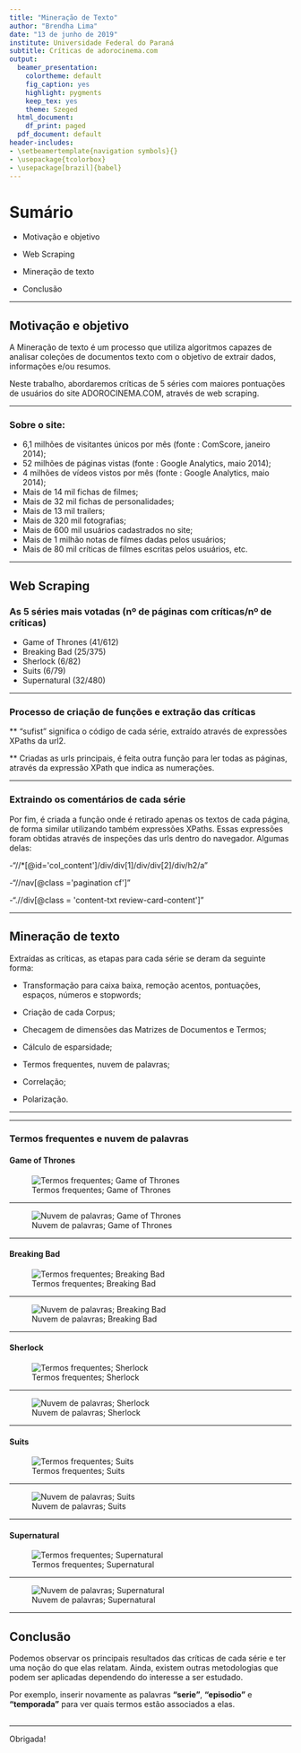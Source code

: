 ---
title: "Mineração de Texto"
author: "Brendha Lima"
date: "13 de junho de 2019"
institute: Universidade Federal do Paraná
subtitle: Críticas de adorocinema.com
output:
  beamer_presentation:
    colortheme: default
    fig_caption: yes
    highlight: pygments
    keep_tex: yes
    theme: Szeged
  html_document:
    df_print: paged
  pdf_document: default
header-includes:
- \setbeamertemplate{navigation symbols}{}
- \usepackage{tcolorbox}
- \usepackage[brazil]{babel}
---

# Sumário

* Motivação e objetivo

* Web Scraping

* Mineração de texto

* Conclusão


***
## Motivação e objetivo

A Mineração de texto é um processo que utiliza algoritmos capazes de analisar coleções de documentos texto com o objetivo de extrair dados, informações e/ou resumos.

Neste trabalho, abordaremos críticas de 5 séries com maiores pontuações de usuários do site ADOROCINEMA.COM, através de web scraping. 

*** 

### Sobre o site:

* 6,1 milhões de visitantes únicos por mês (fonte : ComScore, janeiro 2014);
* 52 milhões de páginas vistas (fonte : Google Analytics, maio 2014);
* 4 milhões de vídeos vistos por mês (fonte : Google Analytics, maio 2014);
* Mais de 14 mil fichas de filmes;
* Mais de 32 mil fichas de personalidades;
* Mais de 13 mil trailers;
* Mais de 320 mil fotografias;
* Mais de 600 mil usuários cadastrados no site;
* Mais de 1 milhão notas de filmes dadas pelos usuários;
* Mais de 80 mil críticas de filmes escritas pelos usuários, etc.



***
## Web Scraping

### As 5 séries mais votadas (nº de páginas com críticas/nº de críticas)	
- Game of Thrones (41/612)
- Breaking Bad (25/375)
- Sherlock (6/82)
- Suits (6/79)
- Supernatural (32/480)

***

### Processo de criação de funções e extração das críticas 

\begin{tcolorbox}
url2 <- "www.adorocinema.com/series-tv/melhores"

url <- "www.adorocinema.com"

fim <- "criticas"

urls <- paste0(url, sufist, fim)

\end{tcolorbox}

** "sufist" significa o código de cada série, extraído através de expressões XPaths da url2.

** Criadas as urls principais, é feita outra função para ler todas as páginas, através da expressão XPath que indica as numerações.

*** 

### Extraindo os comentários de cada série

Por fim, é criada a função onde é retirado apenas os textos de cada página, de forma similar utilizando também expressões XPaths. Essas expressões foram obtidas através de inspeções das urls dentro do navegador. Algumas delas:

-"//*[@id='col_content']/div/div[1]/div/div[2]/div/h2/a"

-"//nav[@class ='pagination cf']"

-".//div[@class = 'content-txt review-card-content']"




***
## Mineração de texto

Extraídas as críticas, as etapas para cada série se deram da seguinte forma:

- Transformação para caixa baixa, remoção acentos, pontuações, espaços, números e stopwords;

- Criação de cada Corpus;

- Checagem de dimensões das Matrizes de Documentos e Termos;

- Cálculo de esparsidade;

- Termos frequentes, nuvem de palavras;

- Correlação;

- Polarização.

***

\begin{tcolorbox}

O contexto de cada análise de texto acarreta em termos frequentes particulares. Como as críticas abordadas são de séries, as palavras "episodio", "serie" e "temporada" foram retiradas na etapa de remoção de stopwords. 

\end{tcolorbox}

***

### Termos frequentes e nuvem de palavras

#### Game of Thrones 
![Termos frequentes; Game of Thrones](bc1.jpg)

***

![Nuvem de palavras; Game of Thrones](wc1.png)

***

#### Breaking Bad 
![Termos frequentes; Breaking Bad](bc2.jpg)

***

![Nuvem de palavras; Breaking Bad](wc2.png)

***

#### Sherlock 
![Termos frequentes; Sherlock](bc3.jpg)

***

![Nuvem de palavras; Sherlock](wc3.png)

***

#### Suits
![Termos frequentes; Suits](bc4.jpg)

***

![Nuvem de palavras; Suits](wc4.png)

***

#### Supernatural 
![Termos frequentes; Supernatural](bc5.jpg)

***

![Nuvem de palavras; Supernatural](wc5.png)


***
## Conclusão


Podemos observar os principais resultados das críticas de cada série e ter uma noção do que elas relatam. Ainda, existem outras metodologias que podem ser aplicadas dependendo do interesse a ser estudado.

Por exemplo, inserir novamente as palavras **“serie”**, **“episodio”** e **“temporada”** para ver quais termos estão associados a elas.


## 

***


Obrigada!